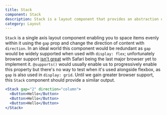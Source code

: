 ```yaml
---
title: Stack
component: Stack
description: Stack is a layout component that provides an abstraction over the flexbox gap property
category: Layout
---
```


`Stack` is a single axis layout component enabling you to space items evenly within it using the `gap` prop and change the direction of content with `direction`. In an ideal world this component would be redundant as `gap` would be widely supported when used with `display: flex`; unfortunately browser support [isn't great](https://caniuse.com/flexbox-gap) with Safari being the last major browser yet to implement it. `@supports()` would usually enable us to progressively enable this property but there's no way to test when it's used alongside flexbox, as `gap` is also used in `display: grid`. Until we gain greater browser support, this `Stack` component should provide a similar output.

```jsx live
<Stack gap="2" direction="column">
  <Button>Hello</Button>
  <Button>Hello</Button>
  <Button>Hello</Button>
</Stack>
```
